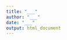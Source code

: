 ```yaml
---
title: "___"
author: "___"
date: "___"
output: html_document
---
```


<!--% Avant de pouvoir traiter efficacement vos données, vous devez comprendre le contexte et cerner la question posée. Utilisez donc les documents mis à votre disposition dans le sous-dossier `bibliography` afin de découvrir le Doubs et les études liés à ce cours d'eau dans les années 1970-2000. Réalisez un document d'une dizaine de paragraphes au maximum qui présente le Doubs et ses caractéristiques physiques, chimiques et de communautés de poissons, ainsi que les problèmes de pollution. Consultez également les données présentes dans la base de données afin d'orienter votre réflexion. -->
